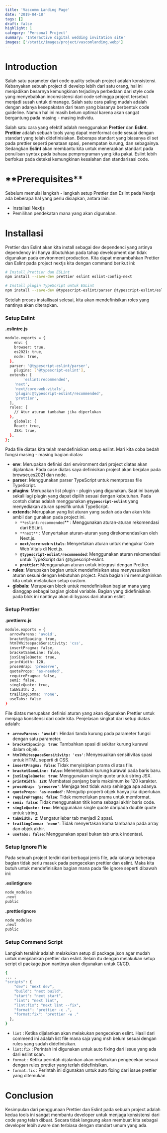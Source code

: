 ```yaml
---
title: 'Vascomm Landing Page'
date: '2019-04-18'
tags: []
draft: false
highlight: 1
category: 'Personal Project'
summary: 'Interactive digital wedding invitation site'
images: ['/static/images/project/vascomlanding.webp']
---
```


# **Introduction**

Salah satu parameter dari code quality sebuah project adalah konsistensi. Kebanyakan sebuah project di develop lebih dari satu orang, hal ini menjadikan besarnya kemungkinan terjadinya perbedaan dari style code yang menyebabkan inconsistensi dari code sehingga project tersebut menjadi susah untuk dimanage. Salah satu cara paling mudah adalah dengan adanya kesepakatan dari team yang biasanya berbentuk code guideline. Namun hal ini masih belum optimal karena akan sangat bergantung pada masing - masing individu.

Salah satu cara yang efektif adalah menggunakan **Prettier** dan **Eslint**. **Prettier** adalah sebuah tools yang dapat menformat code sesuai dengan standart yang telah didefinisiakan. Beberapa standart yang biasanya di set pada prettier seperti penataan spasi, penempatan kurung, dan sebagainya. Sedangkan **Eslint** akan membantu kita untuk menerapkan standart pada penulisan syntax pada bahasa pemprograman yang kita pakai. Eslint lebih berfokus pada deteksi kemungkinan kesalahan dan standarisasi code.

# \***\*Prerequisites\*\***

Sebelum memulai langkah - langkah setup Prettier dan Eslint pada Nextjs ada beberapa hal yang perlu disiapkan, antara lain:

- Installasi Nextjs
- Pemilihan pendekatan mana yang akan digunakan.

# Installasi

Prettier dan Eslint akan kita install sebagai dev dependenci yang artinya dependency ini hanya dibutuhkan pada tahap development dan tidak digunakan pada environment production. Kita dapat menambahkan Prettier dan Eslint pada project nextjs kita dengan command berikut ini:

```bash
# Install Prettier dan ESLint
npm install --save-dev prettier eslint eslint-config-next

# Install plugin TypeScript untuk ESLint
npm install --save-dev @typescript-eslint/parser @typescript-eslint/eslint-plugin
```

Setelah proses installisasi selesai, kita akan mendefinisikan roles yang nantinya akan diterapkan.

### Setup Eslint

**.eslintrc.js**

```bash
module.exports = {
	env: {
    browser: true,
    es2021: true,
    node: true,
  },
  parser: '@typescript-eslint/parser',
	plugins: ['@typescript-eslint'],
  extends: [
		'eslint:recommended',
    'next',
    'next/core-web-vitals',
    'plugin:@typescript-eslint/recommended',
    'prettier',
  ],
  rules: {
    // Atur aturan tambahan jika diperlukan
  },
	globals: {
    React: true,
    JSX: true,
  },
};
```

Pada file diatas kita telah mendefinisikan setup eslint. Mari kita coba bedah fungsi masing - masing bagian diatas:

- **env**: Merupakan definisi dari environment dari project diatas akan dijalankan. Pada case diatas saya definisikan project akan berjalan pada browser,es2021 dan node.
- **parser**: Menggunakan parser TypeScript untuk memproses file TypeScript.
- **plugins**: Merupakan list plugin - plugin yang digunakan. Saat ini banyak sekali lagi plugin yang dapat dipilih sesuai dengan kebutuhan. Pada contoh diatas adalah menggunakan **`@typescript-eslint`** yang menyediakan aturan spesifik untuk TypeScript.
- **extends**: Merupakan yang list aturan yang sudah ada dan akan kita ambil dan gunakan pada project ini.
  - `**eslint:recommended`\*\* : Menggunakan aturan-aturan rekomendasi dari ESLint.
  - `**next**` : Menyertakan aturan-aturan yang direkomendasikan oleh Next.js.
  - **`next/core-web-vitals`**: Menyertakan aturan untuk mengukur Core Web Vitals di Next.js.
  - **`@typescript-eslint/recommended`**: Menggunakan aturan rekomendasi untuk TypeScript dari @typescript-eslint.
  - **`prettier`**: Menggunakan aturan untuk integrasi dengan Prettier.
- **rules**: Merupakan bagian untuk mendefinisikan atau menyesuaikan aturan sesuai dengan kebutuhan project. Pada bagian ini memungkinkan kita untuk melakukan setup custom.
- **globals**: Merupakan block untuk mendefinisikan bagian mana yang dianggap sebagai bagian global variable. Bagian yang didefinisikan pada blok ini nantinya akan di bypass dari aturan eslint

### Setup Prettier

.**prettierrc.js**

```bash
module.exports = {
  arrowParens: 'avoid',
  bracketSpacing: true,
  htmlWhitespaceSensitivity: 'css',
  insertPragma: false,
  bracketSameLine: false,
  jsxSingleQuote: true,
  printWidth: 120,
  proseWrap: 'preserve',
  quoteProps: 'as-needed',
  requirePragma: false,
  semi: false,
  singleQuote: true,
  tabWidth: 2,
  trailingComma: 'none',
  useTabs: false
}
```

File diatas merupakan definisi aturan yang akan digunakan Prettier untuk menjaga konsitensi dari code kita. Penjelasan singkat dari setup diatas adalah:

- **`arrowParens: 'avoid'`**: Hindari tanda kurung pada parameter fungsi dengan satu parameter.
- **`bracketSpacing: true`**: Tambahkan spasi di sekitar kurung kurawal dalam objek.
- **`htmlWhitespaceSensitivity: 'css'`**: Menyesuaikan sensitivitas spasi untuk HTML seperti di CSS.
- **`insertPragma: false`**: Tidak menyisipkan prama di atas file.
- **`bracketSameLine: false`**: Menempatkan kurung kurawal pada baris baru.
- **`jsxSingleQuote: true`**: Menggunakan single quote untuk string JSX.
- **`printWidth: 120`**: Membatasi panjang baris maksimum ke 120 karakter.
- **`proseWrap: 'preserve'`**: Menjaga text tidak warp sehingga apa adanya.
- **`quoteProps: 'as-needed'`**: Mengutip properti objek hanya jika diperlukan.
- **`requirePragma: false`**: Tidak memerlukan prama untuk memformat.
- **`semi: false`**: Tidak menggunakan titik koma sebagai akhir baris code.
- **`singleQuote: true`**: Menggunakan single quote daripada double quote untuk string.
- **`tabWidth: 2`**: Mengatur lebar tab menjadi 2 spasi.
- **`trailingComma: 'none'`**: Tidak menyertakan koma tambahan pada array dan objek akhir.
- **`useTabs: false`**: Menggunakan spasi bukan tab untuk indentasi.

### Setup Ignore File

Pada sebuah project terdiri dari berbagai jenis file, ada kalanya beberapa bagian tidak perlu masuk pada pengecekan prettier dan eslint. Maka kita butuh untuk mendefinisikan bagian mana pada file ignore seperti dibawah ini:

.**eslintignore**

```bash
node_modules
.next
public
```

**.prettierignore**

```bash
node_modules
.next
public
```

### Setup Commend Script

Langkah terakhir adalah melakukan setup di package.json agar mudah untuk menjalankan prettier dan eslint. Selain itu dengan melakukan setup script di package.json nantinya akan digunakan untuk CI/CD.

```bash
{
... ,
"scripts": {
    "dev": "next dev",
    "build": "next build",
    "start": "next start",
    "lint": "next lint",
    "lint:fix": "next lint --fix",
    "format": "prettier -c .",
    "format:fix": "prettier -w ."
  },
}
```

- `lint` : Ketika dijalankan akan melakukan pengecekan eslint. Hasil dari commend ini adalah list file mana saja yang msh belum sesuai dengan rules yang sudah didefinisikan.
- `lint:fix` : Perintah ini digunakan untuk auto fixing dari issue yang ada dari eslint scan.
- `format` : Ketika perintah dijalankan akan melakukan pengecekan sesuai dengan rules prettier yang terlah didefinisikan.
- `format:fix` : Perintah ini digunakan untuk auto fixing dari issue prettier yang ditemukan.

# Conclusion

Kesimpulan dari penggunaan Prettier dan Eslint pada sebuah project adalah kedua tools ini sangat membantu developer untuk menjaga konsistensi dari code yang telah dibuat. Secara tidak langsung akan membuat kita sebagai developer lebih aware dan terbiasa dengan standart umum yang ada.
